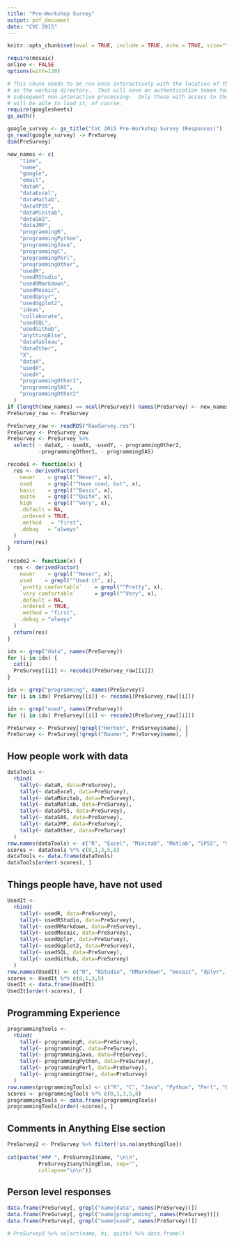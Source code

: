 ```yaml
---
title: "Pre-Workshop Survey"
output: pdf_document
date: "CVC 2015"
---
```




```r

knitr::opts_chunk$set(eval = TRUE, include = TRUE, echo = TRUE, size="tiny")

require(mosaic)
online <- FALSE
options(with=120)
```

```r
# This chunk needs to be run once interactively with the location of this file
# as the working directory.  That will save an authentication token for
# subsequent non-interactive processing.  Only those with access to the spreadsheet
# will be able to load it, of course.
require(googlesheets)
gs_auth()
```

```r
google_survey <- gs_title("CVC 2015 Pre-Workshop Survey (Responses)")
gs_read(google_survey) -> PreSurvey
dim(PreSurvey)
```

```r
new_names <- c(
    "time",
    "name",
    "google",
    "email",
    "dataR",
    "dataExcel",
    "dataMatlab",
    "dataSPSS",
    "dataMinitab",
    "dataSAS",
    "dataJMP",
    "programmingR",
    "programmingPython",
    "programmingJava",
    "programmingC",
    "programmingPerl",
    "programmingOther",
    "usedR",
    "usedRStudio",
    "usedRMarkdown",
    "usedMosaic",
    "usedDplyr",
    "usedGgplot2",
    "ideas",
    "collaborate",
    "usedSQL",
    "usedGithub",
    "anythingElse",
    "dataTableau",
    "dataOther",
    "X",
    "dataX",
    "usedX",
    "usedY",
    "programmingOther1",
    "programmingSAS",
    "programmingOther2"
  )
if (length(new_names) == ncol(PreSurvey)) names(PreSurvey) <- new_names
PreSurvey_raw <- PreSurvey
```

```r
PreSurvey_raw <- readRDS("RawSurvey.rds")
PreSurvey <- PreSurvey_raw
PreSurvey <- PreSurvey %>% 
  select( - dataX, - usedX, -usedY, - programmingOther2, 
          -programmingOther1, - programmingSAS) 
```

```r
recode1 <- function(x) {
  res <- derivedFactor(
    never    = grepl("^Never", x),
    used     = grepl("^Have used, but", x),
    basic    = grepl("^Basic", x),
    quite    = grepl("^Quite", x),
    high     = grepl("^Very", x),
    .default = NA,
    .ordered = TRUE,
    .method   = "first",
    .debug   = "always"
  )
  return(res)
}

recode2 <- function(x) {
  res <- derivedFactor(
    never    = grepl("^Never", x),
    used    = grepl("^Used it", x),
    `pretty comfortable`    = grepl("^Pretty", x),
    `very comfortable`      = grepl("^Very", x),
    .default = NA,
    .ordered = TRUE,
    .method = "first",
    .debug = "always"
  )
  return(res)
}

idx <- grep("data", names(PreSurvey)) 
for (i in idx) {
  cat(i)
  PreSurvey[[i]] <- recode1(PreSurvey_raw[[i]])
}

idx <- grep("programming", names(PreSurvey))
for (i in idx) PreSurvey[[i]] <- recode1(PreSurvey_raw[[i]])

idx <- grep("used", names(PreSurvey))
for (i in idx) PreSurvey[[i]] <- recode2(PreSurvey_raw[[i]])

PreSurvey <- PreSurvey[!grepl("Horton", PreSurvey$name), ]
PreSurvey <- PreSurvey[!grepl("Baumer", PreSurvey$name), ]
```

## How people work with data

```r
dataTools <- 
  rbind(
    tally(~ dataR, data=PreSurvey),
    tally(~ dataExcel, data=PreSurvey),
    tally(~ dataMinitab, data=PreSurvey),
    tally(~ dataMatlab, data=PreSurvey),
    tally(~ dataSPSS, data=PreSurvey),
    tally(~ dataSAS, data=PreSurvey),
    tally(~ dataJMP, data=PreSurvey),
    tally(~ dataOther, data=PreSurvey)
  )
row.names(dataTools) <- c("R", "Excel", "Minitab", "Matlab", "SPSS", "SAS", "JMP", "Other")
scores <- dataTools %*% c(0,1,3,5,8)
dataTools <- data.frame(dataTools)
dataTools[order(-scores), ]
```



## Things people have, have not used

```r
UsedIt <- 
  rbind(
    tally(~ usedR, data=PreSurvey),
    tally(~ usedRStudio, data=PreSurvey),
    tally(~ usedRMarkdown, data=PreSurvey),
    tally(~ usedMosaic, data=PreSurvey),
    tally(~ usedDplyr, data=PreSurvey),
    tally(~ usedGgplot2, data=PreSurvey),
    tally(~ usedSQL, data=PreSurvey),
    tally(~ usedGithub, data=PreSurvey)
  )
row.names(UsedIt) <- c("R", "RStudio", "RMarkdown", "mosaic", "dplyr", "ggplot2", "SQL", "Github")
scores <- UsedIt %*% c(0,1,3,5)
UsedIt <- data.frame(UsedIt)
UsedIt[order(-scores), ]
```

## Programming Experience

```r
programmingTools <- 
  rbind(
    tally(~ programmingR, data=PreSurvey),
    tally(~ programmingC, data=PreSurvey),
    tally(~ programmingJava, data=PreSurvey),
    tally(~ programmingPython, data=PreSurvey),
    tally(~ programmingPerl, data=PreSurvey),
    tally(~ programmingOther, data=PreSurvey)
  )
row.names(programmingTools) <- c("R", "C", "Java", "Python", "Perl", "Other")
scores <- programmingTools %*% c(0,1,3,5,8)
programmingTools <- data.frame(programmingTools)
programmingTools[order(-scores), ]
```


## Comments in Anything Else section

```r
PreSurvey2 <- PreSurvey %>% filter(!is.na(anythingElse))
                            
cat(paste("### ", PreSurvey2$name, "\n\n", 
          PreSurvey2$anythingElse, sep="",
          collapse="\n\n"))
```

## Person level responses
```r
data.frame(PreSurvey[, grepl("name|data", names(PreSurvey))])
data.frame(PreSurvey[, grepl("name|programming", names(PreSurvey))]) 
data.frame(PreSurvey[, grepl("name|used", names(PreSurvey))])

# PreSurvey3 %>% select(name, hi, quite) %>% data.frame()
```